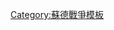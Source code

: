 {{Campaignbox
| name = Campaignbox Continuation War
| title = [[继续战争]]
| listclass = hlist
| battles =
; 1941

: {{le|芬蘭入侵拉多加卡累利阿|Finnish invasion of Ladoga Karelia|拉多加卡累利阿}}
: {{le|芬蘭入侵卡累利阿地峽|Finnish invasion of the Karelian Isthmus|卡累利阿地峽}}
: {{le|芬兰入侵东卡累利阿（1941年）|Finnish invasion of East Karelia (1941)|東卡累利阿}}
: [[銀狐作戰|''銀狐'']]
:: {{le|驯鹿作战|Operation Rentier|驯鹿}}
:: {{le|白金狐狸行动|Operation Platinum Fox|铂狐}}
:: {{le|北极狐行动|Operation Arctic Fox|北极狐}}
: {{le|EF行动（1941年）|Operation EF (1941)|EF作战}}
: {{le|漢科戰役（1941年）|Battle of Hanko (1941)|漢科}}
: {{le|本特礁战役|Battle of Bengtskär|本特礁}}
: {{le|波尔兰皮战役|Battle of Porlampi|波尔兰皮}}

; 1942

: {{le|苏尔萨里战役|Battle of Suursaari|苏尔萨里}}
: {{le|索梅里战役|Battle of Someri|索梅里}}

; 1944

: [[維堡-彼得羅扎沃茨克攻勢|1944年苏联的反攻]]
:: {{le|蒂恩哈拉战役|Battle of Tienhaara|蒂恩哈拉}}
:: [[塔利-伊漢塔拉戰役|塔利-伊漢塔拉]]
:: {{le|芬兰湾潜艇战役|Gulf of Finland U-boat campaign|芬兰湾}}
:: {{le|内尔瓦岛战役|Battle of Nerva Island|内尔瓦岛}}
:: {{le|维堡湾战役（1944年）|Battle of Vyborg Bay (1944)|维堡湾}}
:: {{le|沃薩爾米之戰|Battle of Vuosalmi|沃薩爾米}}
:: {{le|涅特耶尔维战役|Battle of Nietjärvi|涅特耶尔维}}
:: {{le|伊洛曼齐战役|Battle of Ilomantsi|伊洛曼齐}}
:: {{le|霍基作战|Operation Hokki}}
; {{le|波罗的海战役（1939年-1945年）|Baltic Sea campaigns (1939–1945)|海上战事}}

}}<noinclude>
[[Category:蘇德戰爭模板]]
</noinclude>